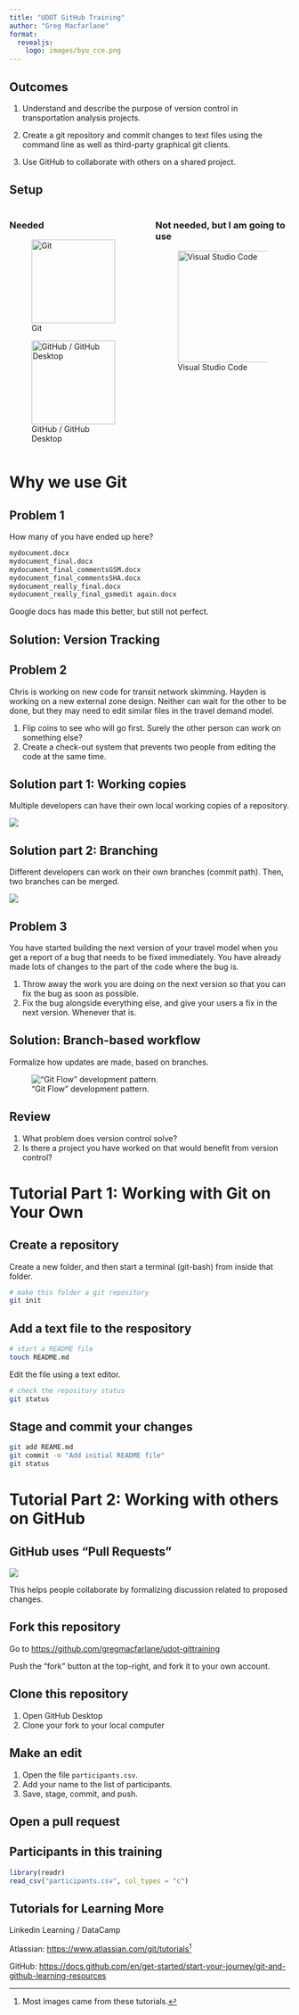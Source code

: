```yaml
---
title: "UDOT GitHub Training"
author: "Greg Macfarlane"
format: 
  revealjs:
    logo: images/byu_cce.png
---
```



## Outcomes

1. Understand and describe the purpose of version control in transportation analysis projects.

2. Create a git repository and commit changes to text files using the command line as well as third-party graphical git clients.

3. Use GitHub to collaborate with others on a shared project.


## Setup
:::: {.columns}

::: {.column width="50%"}
### Needed
![Git](images/Git-Logo-2Color.png){height=150}

![GitHub / GitHub Desktop](images/GitHub_Logo.png){height=150}
:::

::: {.column width="50%"}
### Not needed, but I am going to use
![Visual Studio Code](images/vscode.png){height=200}
:::

::::

# Why we use Git

## Problem 1
How many of you have ended up here?

```sh
mydocument.docx
mydocument_final.docx
mydocument_final_commentsGSM.docx
mydocument_final_commentsSHA.docx
mydocument_really_final.docx
mydocument_really_final_gsmedit again.docx
```

Google docs has made this better, but still not perfect.

## Solution: Version Tracking


## Problem 2

Chris is working on new code for transit network skimming. Hayden is working on a new external zone design. Neither can wait for the other to be done, but they may need to edit similar files in the travel demand model.

1. Flip coins to see who will go first. Surely the other person can work on something else?
2. Create a check-out system that prevents two people from editing the code at the same time.

## Solution part 1: Working copies

Multiple developers can have their own local working copies of a repository.

![](images/working_copies.svg)

## Solution part 2: Branching 

Different developers can work on their own branches (commit path). Then, two branches can be merged.

![](images/basic_branch.png)


## Problem 3

You have started building the next version of your travel model when you get a report of a bug that needs to be fixed immediately. You have already made lots of changes to the part of the code where the bug is.

1. Throw away the work you are doing on the next version so that you can fix the bug as soon as possible.
2. Fix the bug alongside everything else, and give your users a fix in the next version. Whenever that is.

## Solution: Branch-based workflow

Formalize how updates are made, based on branches.

!["Git Flow" development pattern.](images/git-flow.svg)


## Review

1. What problem does version control solve?
1. Is there a project you have worked on that would benefit from version control?

# Tutorial Part 1: Working with Git on Your Own

<!-- The first tutorial has them create a new repository on the command line, add a README file to it, and then push to gitHub.-->
## Create a repository

Create a new folder, and then start a terminal (git-bash) from inside that folder.
```sh
# make this folder a git repository
git init
```

## Add a text file to the respository

```sh
# start a README file
touch README.md
```
Edit the file using a text editor. 

```sh
# check the repository status
git status
```

## Stage and commit your changes

```sh
git add REAME.md
git commit -m "Add initial README file"
git status
```

# Tutorial Part 2: Working with others on GitHub

## GitHub uses "Pull Requests"

![](images/branching.webp)

This helps people collaborate by formalizing discussion related to proposed changes.

## Fork this repository

Go to <https://github.com/gregmacfarlane/udot-gittraining>

Push the "fork" button at the top-right, and fork it to your own account.

## Clone this repository

1. Open GitHub Desktop
2. Clone your fork to your local computer

## Make an edit

1. Open the file `participants.csv`. 
2. Add your name to the list of participants.
3. Save, stage, commit, and push.

## Open a pull request





## Participants in this training

```r
library(readr)
read_csv("participants.csv", col_types = "c")
```

## Tutorials for Learning More

Linkedin Learning / DataCamp

Atlassian: <https://www.atlassian.com/git/tutorials>^[Most images came from these tutorials.]

GitHub: <https://docs.github.com/en/get-started/start-your-journey/git-and-github-learning-resources>


